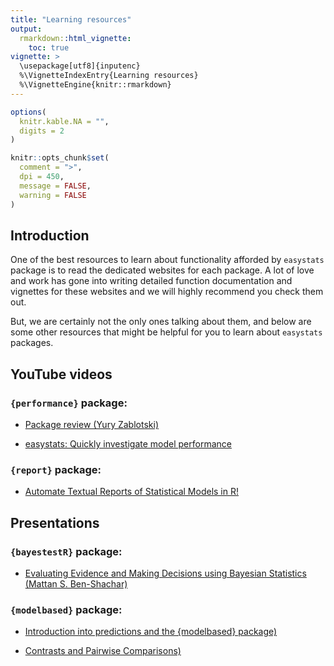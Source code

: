 ```yaml
---
title: "Learning resources"
output:
  rmarkdown::html_vignette:
    toc: true
vignette: >
  \usepackage[utf8]{inputenc}
  %\VignetteIndexEntry{Learning resources}
  %\VignetteEngine{knitr::rmarkdown}
---
```


```r
options(
  knitr.kable.NA = "",
  digits = 2
)

knitr::opts_chunk$set(
  comment = ">",
  dpi = 450,
  message = FALSE,
  warning = FALSE
)
```

## Introduction

One of the best resources to learn about functionality afforded by `easystats` package is to read the dedicated websites for each package. A lot of love and work has gone into writing detailed function documentation and vignettes for these websites and we will highly recommend you check them out.

But, we are certainly not the only ones talking about them, and below are some other resources that might be helpful for you to learn about `easystats` packages.

## YouTube videos

### `{performance}` package:

- [Package review (Yury Zablotski)](https://www.youtube.com/watch?v=EPIxQ5i5oxs)

- [easystats: Quickly investigate model performance](https://www.youtube.com/watch?v=Bi8sHIo3s1Y)

### `{report}` package:

- [Automate Textual Reports of Statistical Models in R!](https://www.youtube.com/watch?v=_ypkrGyqyZ4)


## Presentations

### `{bayestestR}` package:

 - [Evaluating Evidence and Making Decisions using Bayesian Statistics (Mattan S. Ben-Shachar)](https://mattansb.github.io/bayesian-evidence/)

### `{modelbased}` package:

 - [Introduction into predictions and the {modelbased} package)](https://github.com/easystats/easystats/blob/main/presentations/modelbased/modelbased_means.pdf)

 - [Contrasts and Pairwise Comparisons)](https://github.com/easystats/easystats/blob/main/presentations/modelbased/modelbased_contrasts.pdf)
